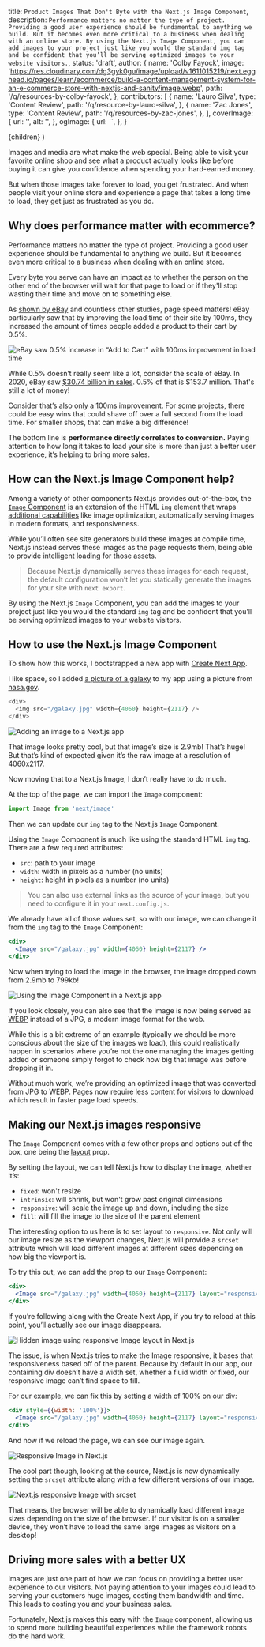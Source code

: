   title: `Product Images That Don't Byte with the Next.js Image Component`,
  description: `Performance matters no matter the type of project. Providing a good user experience should be fundamental to anything we build. But it becomes even more critical to a business when dealing with an online store. By using the Next.js Image Component, you can add images to your project just like you would the standard img tag and be confident that you’ll be serving optimized images to your website visitors.`,
  status: 'draft',
  author: {
    name: 'Colby Fayock',
    image:
      'https://res.cloudinary.com/dg3gyk0gu/image/upload/v1611015219/next.egghead.io/pages/learn/ecommerce/build-a-content-management-system-for-an-e-commerce-store-with-nextjs-and-sanity/image.webp',
    path: '/q/resources-by-colby-fayock',
  },
  contributors: [
    {
      name: 'Lauro Silva',
      type: 'Content Review',
      path: '/q/resource-by-lauro-silva',
    },
    {
      name: 'Zac Jones',
      type: 'Content Review',
      path: '/q/resources-by-zac-jones',
    },
  ],
  coverImage: {
    url: '',
    alt: '',
  },
  ogImage: {
    url: ``,
  },
}

  <UltimateGuide meta={meta}>{children}</UltimateGuide>
)

Images and media are what make the web special. Being able to visit your favorite online shop and see what a product actually looks like before buying it can give you confidence when spending your hard-earned money.

But when those images take forever to load, you get frustrated. And when people visit your online store and experience a page that takes a long time to load, they get just as frustrated as you do.

## Why does performance matter with ecommerce?

Performance matters no matter the type of project. Providing a good user experience should be fundamental to anything we build. But it becomes even more critical to a business when dealing with an online store.

Every byte you serve can have an impact as to whether the person on the other end of the browser will wait for that page to load or if they'll stop wasting their time and move on to something else.

As [shown by eBay](https://web.dev/shopping-for-speed-on-ebay/) and countless other studies, page speed matters! eBay particularly saw that by improving the load time of their site by 100ms, they increased the amount of times people added a product to their cart by 0.5%.

![eBay saw 0.5% increase in “Add to Cart” with 100ms improvement in load time](https://res.cloudinary.com/dg3gyk0gu/image/upload/v1613003854/egghead-next-ebombs/product-images-that-dont-byte-with-the-next-js-image-component/1-100ms-improvement_2x.png)

While 0.5% doesn’t really seem like a lot, consider the scale of eBay. In 2020, eBay saw [$30.74 billion in sales](https://www.digitalcommerce360.com/article/ebays-sales/#:~:text=The%20gross%20value%20of%20goods,%2430.74%20billion%20the%20year%20prior.). 0.5% of that is $153.7 million. That's still a lot of money!

Consider that’s also only a 100ms improvement. For some projects, there could be easy wins that could shave off over a full second from the load time. For smaller shops, that can make a big difference!

The bottom line is **performance directly correlates to conversion.** Paying attention to how long it takes to load your site is more than just a better user experience, it’s helping to bring more sales.

## How can the Next.js Image Component help?

Among a variety of other components Next.js provides out-of-the-box, the [`Image` Component](https://nextjs.org/docs/api-reference/next/image) is an extension of the HTML `img` element that wraps [additional capabilities](https://nextjs.org/docs/basic-features/image-optimization) like image optimization, automatically serving images in modern formats, and responsiveness.

While you’ll often see site generators build these images at compile time, Next.js instead serves these images as the page requests them, being able to provide intelligent loading for those assets.

> Because Next.js dynamically serves these images for each request, the default configuration won’t let you statically generate the images for your site with `next export`.

By using the Next.js `Image` Component, you can add the images to your project just like you would the standard `img` tag and be confident that you’ll be serving optimized images to your website visitors.

## How to use the Next.js Image Component

To show how this works, I bootstrapped a new app with [Create Next App](https://nextjs.org/docs/api-reference/create-next-app).

I like space, so I added [a picture of a galaxy](https://www.nasa.gov/image-feature/goddard/2017/hubble-displays-a-dwarf-spiral-galaxy/) to my app using a picture from [nasa.gov](https://www.nasa.gov).

```js
<div>
  <img src="/galaxy.jpg" width={4060} height={2117} />
</div>
```

![Adding an image to a Next.js app](https://res.cloudinary.com/dg3gyk0gu/image/upload/v1613003855/egghead-next-ebombs/product-images-that-dont-byte-with-the-next-js-image-component/2-nextjs-image_2x.jpg)

That image looks pretty cool, but that image’s size is 2.9mb! That’s huge! But that’s kind of expected given it’s the raw image at a resolution of 4060x2117.

Now moving that to a Next.js Image, I don’t really have to do much.

At the top of the page, we can import the `Image` component:

```jsx
import Image from 'next/image'
```

Then we can update our `img` tag to the Next.js `Image` Component.

Using the `Image` Component is much like using the standard HTML `img` tag. There are a few required attributes:

- `src`: path to your image
- `width`: width in pixels as a number (no units)
- `height`: height in pixels as a number (no units)

> You can also use external links as the source of your image, but you need to configure it in your `next.config.js`.

We already have all of those values set, so with our image, we can change it from the `img` tag to the `Image` Component:

```jsx
<div>
  <Image src="/galaxy.jpg" width={4060} height={2117} />
</div>
```

Now when trying to load the image in the browser, the image dropped down from 2.9mb to 799kb!

![Using the Image Component in a Next.js app](https://res.cloudinary.com/dg3gyk0gu/image/upload/v1613003855/egghead-next-ebombs/product-images-that-dont-byte-with-the-next-js-image-component/3-image-component_2x.jpg)

If you look closely, you can also see that the image is now being served as [WEBP](https://developers.google.com/speed/webp) instead of a JPG, a modern image format for the web.

While this is a bit extreme of an example (typically we should be more conscious about the size of the images we load), this could realistically happen in scenarios where you’re not the one managing the images getting added or someone simply forgot to check how big that image was before dropping it in.

Without much work, we’re providing an optimized image that was converted from JPG to WEBP. Pages now require less content for visitors to download which result in faster page load speeds.

## Making our Next.js images responsive

The `Image` Component comes with a few other props and options out of the box, one being the [layout](https://nextjs.org/docs/api-reference/next/image#layout) prop.

By setting the layout, we can tell Next.js how to display the image, whether it’s:

- `fixed`: won't resize
- `intrinsic`: will shrink, but won't grow past original dimensions
- `responsive`: will scale the image up and down, including the size
- `fill`: will fill the image to the size of the parent element

The interesting option to us here is to set layout to `responsive`. Not only will our image resize as the viewport changes, Next.js will provide a `srcset` attribute which will load different images at different sizes depending on how big the viewport is.

To try this out, we can add the prop to our `Image` Component:

```jsx
<div>
  <Image src="/galaxy.jpg" width={4060} height={2117} layout="responsive" />
</div>
```

If you’re following along with the Create Next App, if you try to reload at this point, you’ll actually see our image disappears.

![Hidden image using responsive Image layout in Next.js](https://res.cloudinary.com/dg3gyk0gu/image/upload/v1613003855/egghead-next-ebombs/product-images-that-dont-byte-with-the-next-js-image-component/4-hidden-image_2x.jpg)

The issue, is when Next.js tries to make the Image responsive, it bases that responsiveness based off of the parent. Because by default in our app, our containing div doesn’t have a width set, whether a fluid width or fixed, our responsive image can’t find space to fill.

For our example, we can fix this by setting a width of 100% on our div:

```jsx
<div style={{width: '100%'}}>
  <Image src="/galaxy.jpg" width={4060} height={2117} layout="responsive" />
</div>
```

And now if we reload the page, we can see our image again.

![Responsive Image in Next.js](https://res.cloudinary.com/dg3gyk0gu/image/upload/v1613003855/egghead-next-ebombs/product-images-that-dont-byte-with-the-next-js-image-component/5-responsive-image_2x.jpg)

The cool part though, looking at the source, Next.js is now dynamically setting the `srcset` attribute along with a few different versions of our image.

![Next.js responsive Image with srcset](https://res.cloudinary.com/dg3gyk0gu/image/upload/v1613003855/egghead-next-ebombs/product-images-that-dont-byte-with-the-next-js-image-component/6-Image-with-srcset_2x.jpg)

That means, the browser will be able to dynamically load different image sizes depending on the size of the browser. If our visitor is on a smaller device, they won’t have to load the same large images as visitors on a desktop!

## Driving more sales with a better UX

Images are just one part of how we can focus on providing a better user experience to our visitors. Not paying attention to your images could lead to serving your customers huge images, costing them bandwidth and time. This leads to costing you and your business sales.

Fortunately, Next.js makes this easy with the `Image` component, allowing us to spend more building beautiful experiences while the framework robots do the hard work.
